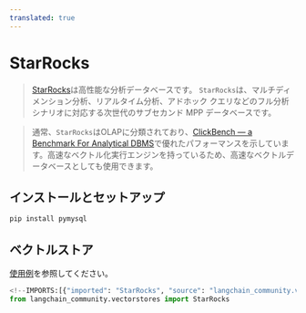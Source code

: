 ```yaml
---
translated: true
---
```


# StarRocks

>[StarRocks](https://www.starrocks.io/)は高性能な分析データベースです。
`StarRocks`は、マルチディメンション分析、リアルタイム分析、アドホック クエリなどのフル分析シナリオに対応する次世代のサブセカンド MPP データベースです。

>通常、`StarRocks`はOLAPに分類されており、[ClickBench — a Benchmark For Analytical DBMS](https://benchmark.clickhouse.com/)で優れたパフォーマンスを示しています。高速なベクトル化実行エンジンを持っているため、高速なベクトルデータベースとしても使用できます。

## インストールとセットアップ

```bash
pip install pymysql
```

## ベクトルストア

[使用例](/docs/integrations/vectorstores/starrocks)を参照してください。

```python
<!--IMPORTS:[{"imported": "StarRocks", "source": "langchain_community.vectorstores", "docs": "https://api.python.langchain.com/en/latest/vectorstores/langchain_community.vectorstores.starrocks.StarRocks.html", "title": "StarRocks"}]-->
from langchain_community.vectorstores import StarRocks
```
